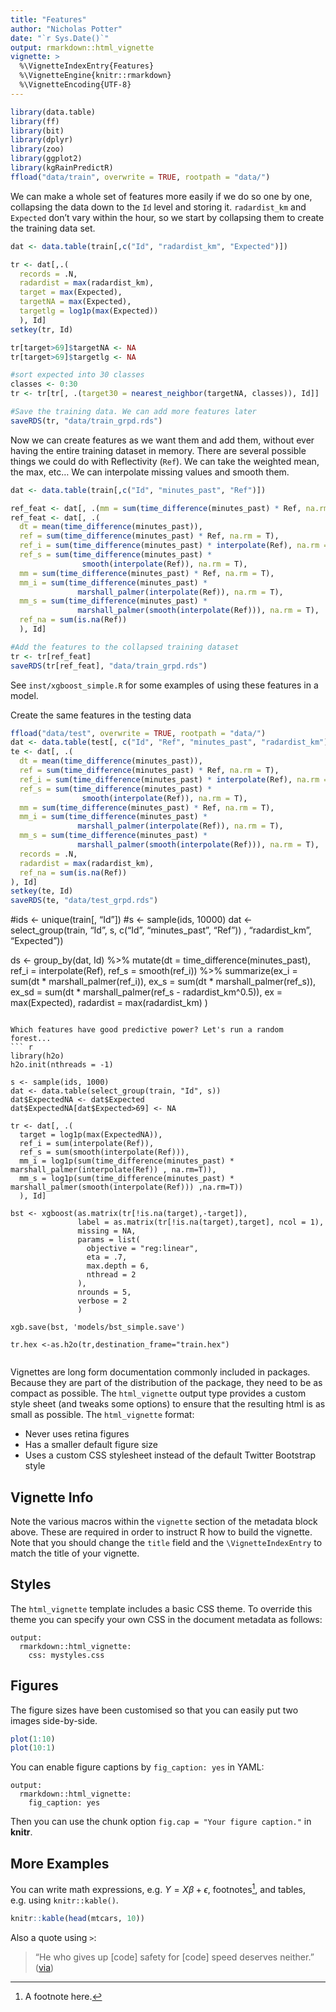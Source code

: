 ```yaml
---
title: "Features"
author: "Nicholas Potter"
date: "`r Sys.Date()`"
output: rmarkdown::html_vignette
vignette: >
  %\VignetteIndexEntry{Features}
  %\VignetteEngine{knitr::rmarkdown}
  %\VignetteEncoding{UTF-8}
---
```


``` r
library(data.table)
library(ff)
library(bit)
library(dplyr)
library(zoo)
library(ggplot2)
library(kgRainPredictR)
ffload("data/train", overwrite = TRUE, rootpath = "data/")
```

We can make a whole set of features more easily if we do so one by one, collapsing the data down to the `Id` level and storing it. `radardist_km` and `Expected` don't vary within the hour, so we start by collapsing them to create the training data set.
``` r
dat <- data.table(train[,c("Id", "radardist_km", "Expected")])

tr <- dat[,.(
  records = .N,
  radardist = max(radardist_km),
  target = max(Expected),
  targetNA = max(Expected),
  targetlg = log1p(max(Expected))
  ), Id]
setkey(tr, Id)

tr[target>69]$targetNA <- NA
tr[target>69]$targetlg <- NA

#sort expected into 30 classes
classes <- 0:30
tr <- tr[tr[, .(target30 = nearest_neighbor(targetNA, classes)), Id]]

#Save the training data. We can add more features later
saveRDS(tr, "data/train_grpd.rds")
```

Now we can create features as we want them and add them, without ever having the entire training dataset in memory. There are several possible things we could do with Reflectivity (`Ref`). We can take the weighted mean, the max, etc... We can interpolate missing values and smooth them.
```r
dat <- data.table(train[,c("Id", "minutes_past", "Ref")])

ref_feat <- dat[, .(mm = sum(time_difference(minutes_past) * Ref, na.rm = T)), Id]
ref_feat <- dat[, .(
  dt = mean(time_difference(minutes_past)),
  ref = sum(time_difference(minutes_past) * Ref, na.rm = T),
  ref_i = sum(time_difference(minutes_past) * interpolate(Ref), na.rm = T),  
  ref_s = sum(time_difference(minutes_past) * 
                smooth(interpolate(Ref)), na.rm = T),
  mm = sum(time_difference(minutes_past) * Ref, na.rm = T),
  mm_i = sum(time_difference(minutes_past) *
               marshall_palmer(interpolate(Ref)), na.rm = T),  
  mm_s = sum(time_difference(minutes_past) * 
               marshall_palmer(smooth(interpolate(Ref))), na.rm = T),
  ref_na = sum(is.na(Ref))
  ), Id]

#Add the features to the collapsed training dataset
tr <- tr[ref_feat]
saveRDS(tr[ref_feat], "data/train_grpd.rds")
```
See `inst/xgboost_simple.R` for some examples of using these features in a model.

Create the same features in the testing data
``` r
ffload("data/test", overwrite = TRUE, rootpath = "data/")
dat <- data.table(test[, c("Id", "Ref", "minutes_past", "radardist_km")])
te <- dat[, .(
  dt = mean(time_difference(minutes_past)),
  ref = sum(time_difference(minutes_past) * Ref, na.rm = T),
  ref_i = sum(time_difference(minutes_past) * interpolate(Ref), na.rm = T),
  ref_s = sum(time_difference(minutes_past) *
                smooth(interpolate(Ref)), na.rm = T),
  mm = sum(time_difference(minutes_past) * Ref, na.rm = T),
  mm_i = sum(time_difference(minutes_past) *
               marshall_palmer(interpolate(Ref)), na.rm = T),
  mm_s = sum(time_difference(minutes_past) *
               marshall_palmer(smooth(interpolate(Ref))), na.rm = T),
  records = .N,
  radardist = max(radardist_km),
  ref_na = sum(is.na(Ref))
), Id]
setkey(te, Id)
saveRDS(te, "data/test_grpd.rds")

```

#ids <- unique(train[, "Id"])
#s <- sample(ids, 10000)
dat <- select_group(train, "Id", s, c("Id", 
                                      "minutes_past", 
                                      "Ref"))
, 
                                      "radardist_km", 
                                      "Expected"))

ds <- group_by(dat, Id) %>% 
  mutate(dt = time_difference(minutes_past),
         ref_i = interpolate(Ref), 
         ref_s = smooth(ref_i)) %>%
  summarize(ex_i = sum(dt * marshall_palmer(ref_i)),
            ex_s = sum(dt * marshall_palmer(ref_s)),
            ex_sd = sum(dt * marshall_palmer(ref_s - radardist_km^0.5)),
            ex = max(Expected),
            radardist = max(radardist_km)
            )
```

Which features have good predictive power? Let's run a random forest...
``` r
library(h2o)
h2o.init(nthreads = -1)

s <- sample(ids, 1000)
dat <- data.table(select_group(train, "Id", s))
dat$ExpectedNA <- dat$Expected
dat$ExpectedNA[dat$Expected>69] <- NA

tr <- dat[, .(
  target = log1p(max(ExpectedNA)),
  ref_i = sum(interpolate(Ref)),
  ref_s = sum(smooth(interpolate(Ref))),
  mm_i = log1p(sum(time_difference(minutes_past) * marshall_palmer(interpolate(Ref)) , na.rm=T)),
  mm_s = log1p(sum(time_difference(minutes_past) * marshall_palmer(smooth(interpolate(Ref))) ,na.rm=T))
  ), Id]

bst <- xgboost(as.matrix(tr[!is.na(target),-target]), 
               label = as.matrix(tr[!is.na(target),target], ncol = 1), 
               missing = NA,
               params = list(
                 objective = "reg:linear",
                 eta = .7,
                 max.depth = 6,
                 nthread = 2
               ),
               nrounds = 5,
               verbose = 2
               )

xgb.save(bst, 'models/bst_simple.save')

tr.hex <-as.h2o(tr,destination_frame="train.hex")


```



Vignettes are long form documentation commonly included in packages. Because they are part of the distribution of the package, they need to be as compact as possible. The `html_vignette` output type provides a custom style sheet (and tweaks some options) to ensure that the resulting html is as small as possible. The `html_vignette` format:

- Never uses retina figures
- Has a smaller default figure size
- Uses a custom CSS stylesheet instead of the default Twitter Bootstrap style

## Vignette Info

Note the various macros within the `vignette` section of the metadata block above. These are required in order to instruct R how to build the vignette. Note that you should change the `title` field and the `\VignetteIndexEntry` to match the title of your vignette.

## Styles

The `html_vignette` template includes a basic CSS theme. To override this theme you can specify your own CSS in the document metadata as follows:

    output: 
      rmarkdown::html_vignette:
        css: mystyles.css

## Figures

The figure sizes have been customised so that you can easily put two images side-by-side. 

```r
plot(1:10)
plot(10:1)
```

You can enable figure captions by `fig_caption: yes` in YAML:

    output:
      rmarkdown::html_vignette:
        fig_caption: yes

Then you can use the chunk option `fig.cap = "Your figure caption."` in **knitr**.

## More Examples

You can write math expressions, e.g. $Y = X\beta + \epsilon$, footnotes^[A footnote here.], and tables, e.g. using `knitr::kable()`.

```r
knitr::kable(head(mtcars, 10))
```

Also a quote using `>`:

> "He who gives up [code] safety for [code] speed deserves neither."
([via](https://twitter.com/hadleywickham/status/504368538874703872))
